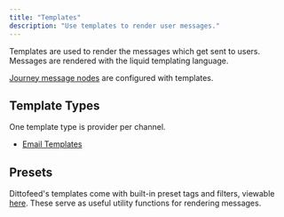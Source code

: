 ```yaml
---
title: "Templates"
description: "Use templates to render user messages."
---
```


Templates are used to render the messages which get sent to users. Messages are rendered with the liquid templating language.

[Journey message nodes](/resources/journey-nodes/message) are configured with templates.

## Template Types 

One template type is provider per channel.

- [Email Templates](/resources/templates/email)

## Presets

Dittofeed's templates come with built-in preset tags and filters, viewable [here](liquid-presets). These serve as useful utility functions for rendering messages.
